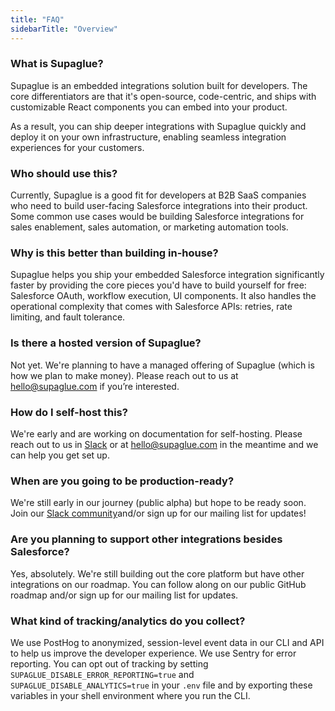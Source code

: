 ```yaml
---
title: "FAQ"
sidebarTitle: "Overview"
---
```


### What is Supaglue?
Supaglue is an embedded integrations solution built for developers. The core differentiators are that it's open-source, code-centric, and ships with customizable React components you can embed into your product.

As a result, you can ship deeper integrations with Supaglue quickly and deploy it on your own infrastructure, enabling seamless integration experiences for your customers.

### Who should use this?
Currently, Supaglue is a good fit for developers at B2B SaaS companies who need to build user-facing Salesforce integrations into their product. Some common use cases would be building Salesforce integrations for sales enablement, sales automation, or marketing automation tools.

### Why is this better than building in-house?
Supaglue helps you ship your embedded Salesforce integration significantly faster by providing the core pieces you'd have to build yourself for free: Salesforce OAuth, workflow execution, UI components. It also handles the operational complexity that comes with Salesforce APIs: retries, rate limiting, and fault tolerance.

### Is there a hosted version of Supaglue?
Not yet. We're planning to have a managed offering of Supaglue (which is how we plan to make money). Please reach out to us at hello@supaglue.com if you’re interested.

### How do I self-host this?
We're early and are working on documentation for self-hosting. Please reach out to us in [Slack](https://join.slack.com/t/supagluecommunity/shared_invite/zt-1o2hiozzl-ZRQswNzlT5W4sXwrQnVlDg) or at hello@supaglue.com in the meantime and we can help you get set up.

### When are you going to be production-ready?
We're still early in our journey (public alpha) but hope to be ready soon. Join our [Slack community](https://join.slack.com/t/supagluecommunity/shared_invite/zt-1o2hiozzl-ZRQswNzlT5W4sXwrQnVlDg)and/or sign up for our mailing list for updates!

### Are you planning to support other integrations besides Salesforce?
Yes, absolutely. We're still building out the core platform but have other integrations on our roadmap. You can follow along on our public GitHub roadmap and/or sign up for our mailing list for updates.

### What kind of tracking/analytics do you collect?
We use PostHog to anonymized, session-level event data in our CLI and API to help us improve the developer experience. We use Sentry for error reporting. You can opt out of tracking by setting `SUPAGLUE_DISABLE_ERROR_REPORTING=true` and `SUPAGLUE_DISABLE_ANALYTICS=true` in your `.env` file and by exporting these variables in your shell environment where you run the CLI.